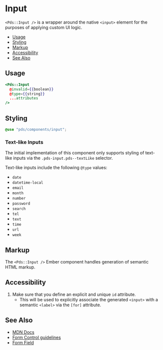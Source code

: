 
# Input

`<Pds::Input />` is a wrapper around the native `<input>` element for the
purposes of applying custom UI logic.


- [Usage](#usage)
- [Styling](#styling)
- [Markup](#markup)
- [Accessibility](#accessibility)
- [See Also](#see-also)


## Usage
```hbs
<Pds::Input
  @invalid={{boolean}}
  @type={{string}}
  ...attributes
/>
```
<Props of="PdsInput" />


## Styling
```scss
@use "pds/components/input";
```

### Text-like Inputs
The initial implementation of this component only supports styling of text-like
inputs via the `.pds-input.pds--textLike` selector.

Text-like inputs include the following `@type` values:

- `date`
- `datetime-local`
- `email`
- `month`
- `number`
- `password`
- `search`
- `tel`
- `text`
- `time`
- `url`
- `week`


## Markup
The `<Pds::Input />` Ember component handles generation of semantic HTML markup.


## Accessibility

1. Make sure that you define an explicit and unique `id` attribute.
    - This will be used to explicitly associate the generated `<input>` with a
      semantic `<label>` via the `[for]` attribute.


## See Also

- [MDN Docs](https://developer.mozilla.org/en-US/docs/Web/HTML/Element/input/text)
- [Form Control guidelines](?path=/docs/guides-forms-overview--page#form-control)
- [Form Field](?path=/docs/components-form-field--index)
